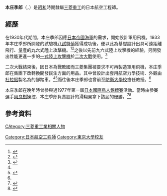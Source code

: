 {{Infobox Engineer
|image                = Honjō Kirō.jpg
|image_size           = 180px
|name                 = 本庄 季郎
|nationality          = {{JPN}}
|birth_date           = {{Birth date|1901|8|6}}
|birth_place          = [[東京都|東京都]]
|death_date           = 1990年
|education            = [[東京帝國大學|東京帝國大學]]工學部
|parents              = 本庄道三（父）<ref name="pedallife">{{cite web|url=http://2011.pedallife.com/?p=1059 |archiveurl=https://web.archive.org/web/20131110102754/http://2011.pedallife.com/?p=1059 |script-title=ja:三菱十字号　-スピードを愛した科学者達- |date=2010年7月31日 |archivedate=2013年11月10日 |accessdate=2016年3月22日 |deadurl=yes }}</ref>
|practice_name        = [[三菱重工|三菱重工]]
|significant_design   = [[九六式陸上攻擊機|九六式陸上攻擊機]]<br>[[一式陸上攻擊機|一式陸上攻擊機]]
}}
{{Japanese
|japanese=本庄 季郎
|kana=ほんじょう きろう
|romaji=Honjō Kirō
}}

'''本庄季郎'''（{{lang-ja|本庄季郎}}，{{bd|1901年|8月6日|1990年||Honjō　Kirō}}）是[[昭和|昭和]]時期隸屬[[三菱重工|三菱重工]]的日本航空工程師。

== 經歷 ==
在1930年代期間，本庄季郎因應[[日本帝國海軍|日本帝國海軍]]的需求，開始設計軍用飛機。1933年本庄季郎所開發的試驗機[[八試特殊偵察機|八試特偵]]獲得成功後，便以此為基礎設計出具可遠距離飛行、量產的[[九六式陸上攻擊機|九六式陸上攻擊機]]。<ref name="KAS">{{cite web|url=https://www.academia.edu/7642347/%E8%B7%A8%E6%B5%B7%E8%A5%BF%E5%BE%81%E7%9A%84%E9%A7%90%E8%87%BA%E6%97%A5%E6%9C%AC%E6%B5%B7%E8%BB%8D%E9%B9%BF%E5%B1%8B%E8%88%AA%E7%A9%BA%E9%9A%8A_The_Imperial_Japanese_Navy_s_Kanoya_Air_Group_in_Taipei_During_The_Cross-Strait_Bombardment_Campaign_of_1937_ |title=跨海西征的駐臺日本海軍鹿屋航空隊 (The Imperial Japanese Navy’s Kanoya Air Group in Taipei During The Cross-Strait Bombardment Campaign of 1937) |work=淡水學國際研討會 |author=紀榮松 |format=[[PDF|PDF]] |page=14頁 |date=2007年 |accessdate=2016年3月22日}}</ref><ref>{{cite web |url=http://www.pacificwrecks.com/aircraft/g3m/tech.html |title=Mitsubishi Type 96 G3M (Nell) |work=Pacific Wrecks |date=2012年2月13日 |accessdate=2013年11月10日 |archive-date=2013年11月10日 |archive-url=https://web.archive.org/web/20131110100814/http://www.pacificwrecks.com/aircraft/g3m/tech.html |dead-url=no }}</ref>之後以先前九六式陸上攻擊機的經驗，另開發出性能更進一步的[[一式陸上攻擊機|一式陸上攻擊機]]於[[二次大戰|二次大戰]]使用。<ref>{{cite web |url=http://www.world-war-2-planes.com/mitsubishi-g4m.html |title=Mitsubishi G4M |work=Wprld War 2 Planes |accessdate=2013年11月10日 |archive-date=2013年11月10日 |archive-url=https://web.archive.org/web/20131110100007/http://www.world-war-2-planes.com/mitsubishi-g4m.html |dead-url=no }}</ref>

二次大戰結束後，因日本為戰敗國而三菱集團被要求不可再製造軍用飛機，本庄季郎在集團下改轉換開發民生方面的用品。其中曾設計出套用航空力學技術、外觀由[[杜拉鋁|杜拉鋁]]製名為{{nihongo|「十字號」|十字号}}的腳踏車。<ref name="pedallife"/><ref>{{cite web |url=http://www.cycle-info.bpaj.or.jp/history/nenpyo/nenp36.htm |script-title=ja:三菱十字号 1948年（昭和２３年） |work=Cycle Info |accessdate=2013年11月10日 |archive-date=2013年11月10日 |archive-url=https://web.archive.org/web/20131110102849/http://www.cycle-info.bpaj.or.jp/history/nenpyo/nenp36.htm |dead-url=no }}</ref>而往後本庄季郎也曾前至[[防衛大學校|防衛大學校]]擔任教授。<ref name="KAS"/>

本庄季郎在晚年時曾參與過1977年第一屆[[日本國際鳥人錦標賽|日本國際鳥人錦標賽]]活動。當時由參賽選手[[岡良樹|岡良樹]]操控、本庄季郎負責設計的滑翔翼拿下該屆的優勝。<ref>{{cite web |url=http://case.dreamgate.gr.jp/topics_detail9/id=1446 |script-title=ja:第149回　有限会社オリンポス　代表取締役 四戸哲３ |work=DreamGate |date=2012年6月12日 |accessdate=2013年12月18日 |archive-date=2013年12月19日 |archive-url=https://web.archive.org/web/20131219055420/http://case.dreamgate.gr.jp/topics_detail9/id=1446 |dead-url=no }}</ref><ref>{{cite web |url=http://jpop.mero.jp/tvt_3237.html |script-title=ja:｢鳥人間コンテスト選手権大会｣の種目別歴代優勝者一覧! |work=Mero JP |accessdate=2013年12月18日 |archive-date=2013年12月19日 |archive-url=https://web.archive.org/web/20131219184935/http://jpop.mero.jp/tvt_3237.html |dead-url=no }}</ref>

== 參考資料 ==
{{reflist}}
{{Authority control}}

{{DEFAULTSORT:Honjō Kirō}}
[[Category:日本航空工程師|Category:日本航空工程師]]
[[Category:東京大學校友|Category:東京大學校友]]
[[CAtegory:三菱重工業相關人物|CAtegory:三菱重工業相關人物]]